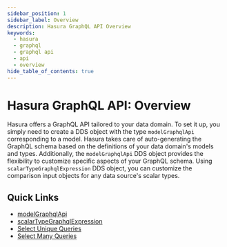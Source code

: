 ```yaml
---
sidebar_position: 1
sidebar_label: Overview
description: Hasura GraphQL API Overview
keywords:
  - hasura
  - graphql
  - graphql api
  - api
  - overview
hide_table_of_contents: true
---
```


# Hasura GraphQL API: Overview

Hasura offers a GraphQL API tailored to your data domain. To set it up, you simply need to create a DDS object with the
type `modelGraphqlApi` corresponding to a model. Hasura takes care of auto-generating the GraphQL schema based on the
definitions of your data domain's models and types. Additionally, the `modelGraphqlApi` DDS object provides the
flexibility to customize specific aspects of your GraphQL schema. Using `scalarTypeGraphqlExpression` DDS object, you
can customize the comparison input objects for any data source's scalar types.

## Quick Links

- [modelGraphqlApi](/data-domain-modeling/dds-metadata.mdx#model-graphql-api)
- [scalarTypeGraphqlExpression](/data-domain-modeling/dds-metadata.mdx#scalar-type-graphql-expression)
- [Select Unique Queries](/graphql-api/queries.mdx#select-unique)
- [Select Many Queries](/graphql-api/queries.mdx#select-many)

